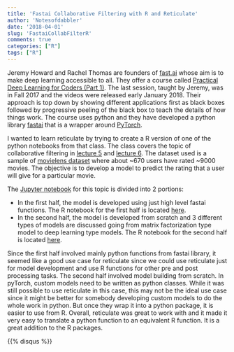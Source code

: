 ```yaml
---
title: 'Fastai Collaborative Filtering with R and Reticulate'
author: 'Notesofdabbler'
date: '2018-04-01'
slug: 'FastaiCollabFilterR'
comments: true
categories: ["R"]
tags: ["R"]
---
```


Jeremy Howard and Rachel Thomas are founders of [fast.ai](http://www.fast.ai/) whose aim is to make deep learning accessible to all. They offer a course called [Practical Deep Learning for Coders (Part 1)](http://course.fast.ai/). The last session, taught by Jeremy, was in Fall 2017 and the videos were released early January 2018. Their approach is top down by showing different applications first as black boxes followed by progressive peeling of the black box to teach the details of how things work. The course uses python and they have developed a python library [fastai](https://github.com/fastai/fastai/tree/master/fastai) that is a wrapper around [PyTorch](http://pytorch.org/).

I wanted to learn reticulate by trying to create a R version of one of the python notebooks from that class. The class covers the topic of collaborative filtering in [lecture 5](http://course.fast.ai/lessons/lesson5.html) and [lecture 6](http://course.fast.ai/lessons/lesson6.html). The dataset used is a sample of [movielens dataset](http://files.grouplens.org/datasets/movielens/ml-latest-small.zip) where about ~670 users have rated ~9000 movies. The objective is to develop a model to predict the rating that a user will give for a particular movie. 

The [Jupyter notebook](https://github.com/fastai/fastai/blob/master/courses/dl1/lesson5-movielens.ipynb) for this topic is divided into 2 portions:

* In the first half, the model is developed using just high level fastai functions. The R notebook for the first half is located [here](https://notesofdabbler.github.io/fastai_dl1_withR/movieLens.nb.html).
* In the second half, the model is developed from scratch and 3 different types of models are discussed going from matrix factorization type model to deep learning type models. The R notebook for the second half is located [here](https://notesofdabbler.github.io/fastai_dl1_withR/movieLens_from_Scratch.nb.html).

Since the first half involved mainly python functions from fastai library, it seemed like a good use case for reticulate since we could use reticulate just for model development and use R functions for other pre and post processing tasks. The second half involved model building from scratch. In pyTorch, custom models need to be written as python classes. While it was still possible to use reticulate in this case, this may not be the ideal use case since it might be better for somebody developing custom models to do the whole work in python. But once they wrap it into a python package, it is easier to use from R. Overall, reticulate was great to work with and it made it very easy to translate a python function to an equivalent R function. It is a great addition to the R packages.

{{% disqus %}}
